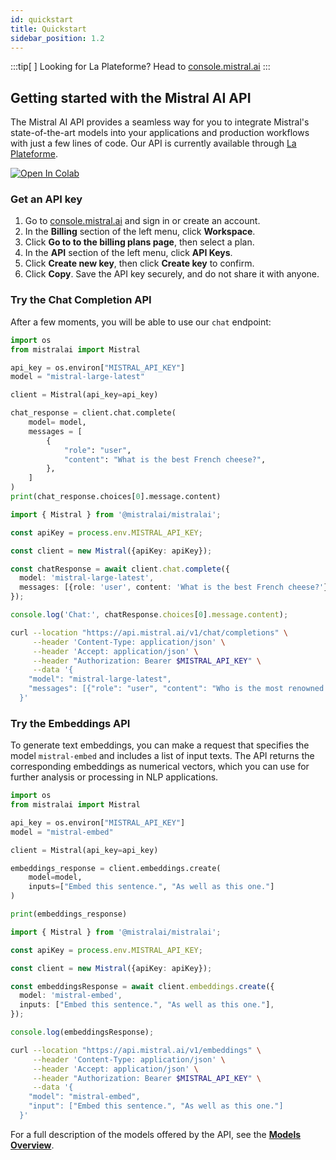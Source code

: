 ```yaml
---
id: quickstart
title: Quickstart
sidebar_position: 1.2
---
```



[platform_url]: https://console.mistral.ai/

:::tip[ ]
Looking for La Plateforme? Head to [console.mistral.ai][platform_url]
:::

## Getting started with the Mistral AI API

The Mistral AI API provides a seamless way for you to integrate Mistral's
state-of-the-art models into your applications and production workflows with
just a few lines of code.
Our API is currently available through [La Plateforme][platform_url].

<a target="_blank" href="https://colab.research.google.com/github/mistralai/cookbook/blob/main/quickstart.ipynb">
  <img src="https://colab.research.google.com/assets/colab-badge.svg" alt="Open In Colab"/>
</a>

### Get an API key

1. Go to [console.mistral.ai][platform_url] and sign in or create an account.
2. In the **Billing** section of the left menu, click **Workspace**.
3. Click **Go to to the billing plans page**, then select a plan.
4. In the **API** section of the left menu, click **API Keys**.
5. Click **Create new key**, then click **Create key** to confirm.
6. Click **Copy**. Save the API key securely, and do not share it with anyone.

### Try the Chat Completion API

After a few moments, you will be able to use our `chat` endpoint:

<Tabs>
  <TabItem value="python" label="python" default>

```python
import os
from mistralai import Mistral

api_key = os.environ["MISTRAL_API_KEY"]
model = "mistral-large-latest"

client = Mistral(api_key=api_key)

chat_response = client.chat.complete(
    model= model,
    messages = [
        {
            "role": "user",
            "content": "What is the best French cheese?",
        },
    ]
)
print(chat_response.choices[0].message.content)
```

  </TabItem>

  <TabItem value="typescript" label="typescript">

```typescript
import { Mistral } from '@mistralai/mistralai';

const apiKey = process.env.MISTRAL_API_KEY;

const client = new Mistral({apiKey: apiKey});

const chatResponse = await client.chat.complete({
  model: 'mistral-large-latest',
  messages: [{role: 'user', content: 'What is the best French cheese?'}],
});

console.log('Chat:', chatResponse.choices[0].message.content);
```

  </TabItem>

  <TabItem value="curl" label="curl">
  
```bash
curl --location "https://api.mistral.ai/v1/chat/completions" \
     --header 'Content-Type: application/json' \
     --header 'Accept: application/json' \
     --header "Authorization: Bearer $MISTRAL_API_KEY" \
     --data '{
    "model": "mistral-large-latest",
    "messages": [{"role": "user", "content": "Who is the most renowned French painter?"}]
  }'
```

  </TabItem>
</Tabs>

### Try the Embeddings API

To generate text embeddings, you can make a request that specifies the model
`mistral-embed` and includes a list of input texts.
The API returns the corresponding embeddings as numerical vectors, which you can
use for further analysis or processing in NLP applications.

<Tabs>
  <TabItem value="python" label="python" default>
  
```python
import os
from mistralai import Mistral

api_key = os.environ["MISTRAL_API_KEY"]
model = "mistral-embed"

client = Mistral(api_key=api_key)

embeddings_response = client.embeddings.create(
    model=model,
    inputs=["Embed this sentence.", "As well as this one."]
)

print(embeddings_response)
```

  </TabItem>

  <TabItem value="typescript" label="typescript">
  
```typescript
import { Mistral } from '@mistralai/mistralai';

const apiKey = process.env.MISTRAL_API_KEY;

const client = new Mistral({apiKey: apiKey});

const embeddingsResponse = await client.embeddings.create({
  model: 'mistral-embed',
  inputs: ["Embed this sentence.", "As well as this one."],
});

console.log(embeddingsResponse);
```

  </TabItem>

  <TabItem value="curl" label="curl">
  
```bash
curl --location "https://api.mistral.ai/v1/embeddings" \
     --header 'Content-Type: application/json' \
     --header 'Accept: application/json' \
     --header "Authorization: Bearer $MISTRAL_API_KEY" \
     --data '{
    "model": "mistral-embed",
    "input": ["Embed this sentence.", "As well as this one."]
  }'
```

  </TabItem>
</Tabs>

For a full description of the models offered by the API, see the
**[Models Overview](../models/models_overview)**.

